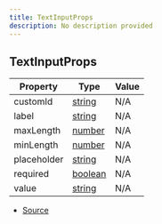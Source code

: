 ```yaml
---
title: TextInputProps
description: No description provided
---
```


## TextInputProps

| Property | Type | Value |
| ----------- | ----------- | ----------- |
| customId | [string](https://developer.mozilla.org/en-US/docs/Web/JavaScript/Reference/Global_Objects/String) | N/A |
| label | [string](https://developer.mozilla.org/en-US/docs/Web/JavaScript/Reference/Global_Objects/String) | N/A |
| maxLength | [number](https://developer.mozilla.org/en-US/docs/Web/JavaScript/Reference/Global_Objects/Number) | N/A |
| minLength | [number](https://developer.mozilla.org/en-US/docs/Web/JavaScript/Reference/Global_Objects/Number) | N/A |
| placeholder | [string](https://developer.mozilla.org/en-US/docs/Web/JavaScript/Reference/Global_Objects/String) | N/A |
| required | [boolean](https://developer.mozilla.org/en-US/docs/Web/JavaScript/Reference/Global_Objects/Boolean) | N/A |
| value | [string](https://developer.mozilla.org/en-US/docs/Web/JavaScript/Reference/Global_Objects/String) | N/A |


- [Source](https://github.com/underctrl-io/commandkit/blob/83ef44f10b86e30835e8636786e5222cac412af9/packages/commandkit/src/components/v1/modal/Modal.ts#L72)